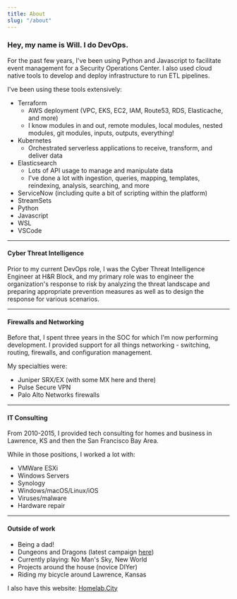 ```yaml
---
title: About
slug: "/about"
---
```


### Hey, my name is Will. I do DevOps.

For the past few years, I've been using Python and Javascript to facilitate event management for a Security Operations Center. I also used cloud native tools to develop and deploy infrastructure to run ETL pipelines.

I've been using these tools extensively:

- Terraform
  - AWS deployment (VPC, EKS, EC2, IAM, Route53, RDS, Elasticache, and more)
  - I know modules in and out, remote modules, local modules, nested modules, git modules, inputs, outputs, everything!
- Kubernetes
  - Orchestrated serverless applications to receive, transform, and deliver data
- Elasticsearch
  - Lots of API usage to manage and manipulate data
  - I've done a lot with ingestion, queries, mapping, templates, reindexing, analysis, searching, and more
- ServiceNow (including quite a bit of scripting within the platform)
- StreamSets
- Python
- Javascript
- WSL
- VSCode

---

#### Cyber Threat Intelligence

Prior to my current DevOps role, I was the Cyber Threat Intelligence Engineer at H&R Block, and my primary role was to engineer the organization's response to risk by analyzing the threat landscape and preparing appropriate prevention measures as well as to design the response for various scenarios.

---

#### Firewalls and Networking

Before that, I spent three years in the SOC for which I'm now performing development. I provided support for all things networking - switching, routing, firewalls, and configuration management.

My specialties were:

- Juniper SRX/EX (with some MX here and there)
- Pulse Secure VPN
- Palo Alto Networks firewalls

---

#### IT Consulting

From 2010-2015, I provided tech consulting for homes and business in Lawrence, KS and then the San Francisco Bay Area.

While in those positions, I worked a lot with:

- VMWare ESXi
- Windows Servers
- Synology
- Windows/macOS/Linux/iOS
- Viruses/malware
- Hardware repair

---

#### Outside of work

- Being a dad!
- Dungeons and Dragons (latest campaign [here](https://icespire.rakara.net/))
- Currently playing: No Man's Sky, New World
- Projects around the house (novice DIYer)
- Riding my bicycle around Lawrence, Kansas

I also have this website: [Homelab.City](https://homelab.city)
